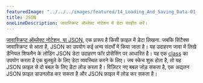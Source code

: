 ```yaml
---
featuredImage: "../../../images/featured/14_Loading_And_Saving_Data-01_JSON-thumbnail.png"
title: JSON
oneLineDescription: जावास्क्रिप्ट ऑब्जेक्ट नोटेशन में डेटा संग्रहीत करें।
---
```


<a href='https://developer.mozilla.org/en-US/docs/Learn/JavaScript/Objects/JSON' target='_blank'>जावास्क्रिप्ट ऑब्जेक्ट नोटेशन, या JSON</a>,
 एक प्रारूप है किसी फ़ाइल में डेटा लिखना. जबकि सिंटैक्स जावास्क्रिप्ट से आता है, JSON का उपयोग कई अन्य संदर्भों में किया जाता है। 
 यह उदाहरण जावा में लिखे डैनियल शिफमैन के लोडिंग JSON डेटा उदाहरण फॉर प्रोसेसिंग पर आधारित है। यह एक 
 <a href='https://p5js.org/reference/#/p5/class' target='_blank'>class</a> का उपयोग करता है
एक बुलबुले के लिए डेटा व्यवस्थित करने के लिए। जब स्केच शुरू होता है, तो यह JSON फ़ाइल से दो बबल के लिए डेटा लोड करता है। 
विज़िटर नए बबल जोड़ सकता है, एक अद्यतन JSON फ़ाइल डाउनलोड कर सकता है और JSON फ़ाइल में लोड कर सकता है।